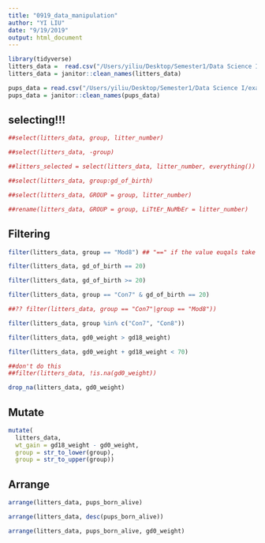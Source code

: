 ```yaml
---
title: "0919_data_manipulation"
author: "YI LIU"
date: "9/19/2019"
output: html_document
---
```


```r
library(tidyverse)
litters_data =  read.csv("/Users/yiliu/Desktop/Semester1/Data Science I/example_REPO/data_import_examples/FAS_litters.csv")
litters_data = janitor::clean_names(litters_data)

pups_data = read.csv("/Users/yiliu/Desktop/Semester1/Data Science I/example_REPO/data_import_examples/FAS_pups.csv")
pups_data = janitor::clean_names(pups_data)

```

## selecting!!!

```r
##select(litters_data, group, litter_number)

##select(litters_data, -group)

##litters_selected = select(litters_data, litter_number, everything())

##select(litters_data, group:gd_of_birth)

##select(litters_data, GROUP = group, litter_number)

##rename(litters_data, GROUP = group, LiTtEr_NuMbEr = litter_number)

```

## Filtering
```r
filter(litters_data, group == "Mod8") ## "==" if the value euqals take that data

filter(litters_data, gd_of_birth == 20)

filter(litters_data, gd_of_birth >= 20)

filter(litters_data, group == "Con7" & gd_of_birth == 20)

##?? filter(litters_data, group == "Con7"|group == "Mod8"))

filter(litters_data, group %in% c("Con7", "Con8"))

filter(litters_data, gd0_weight > gd18_weight)

filter(litters_data, gd0_weight + gd18_weight < 70)

##don't do this
##filter(litters_data, !is.na(gd0_weight))

drop_na(litters_data, gd0_weight)

```

## Mutate

```r
mutate(
  litters_data,
  wt_gain = gd18_weight - gd0_weight,
  group = str_to_lower(group),
  group = str_to_upper(group))
```

## Arrange

```r
arrange(litters_data, pups_born_alive)

arrange(litters_data, desc(pups_born_alive))

arrange(litters_data, pups_born_alive, gd0_weight)


```

